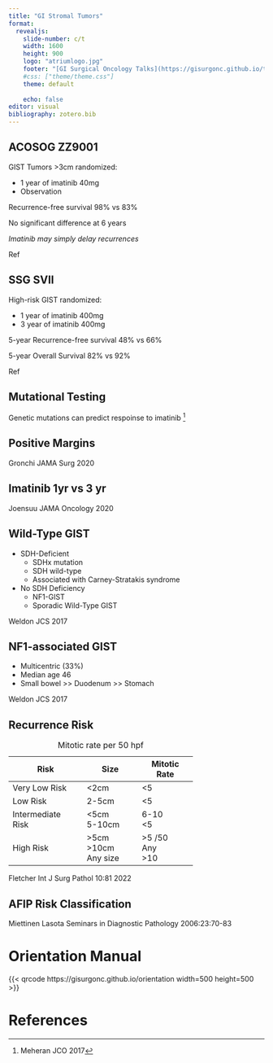 ```yaml
---
title: "GI Stromal Tumors"
format: 
  revealjs:
    slide-number: c/t
    width: 1600
    height: 900
    logo: "atriumlogo.jpg"
    footer: "[GI Surgical Oncology Talks](https://gisurgonc.github.io/talks/)"
    #css: ["theme/theme.css"]
    theme: default
      
    echo: false
editor: visual
bibliography: zotero.bib
---
```


## ACOSOG ZZ9001

GIST Tumors \>3cm randomized:

-   1 year of imatinib 40mg
-   Observation

Recurrence-free survival 98% vs 83%

No significant difference at 6 years

*Imatinib may simply delay recurrences*

::: aside
Ref
:::

## SSG SVII

High-risk GIST randomized:

-   1 year of imatinib 400mg
-   3 year of imatinib 400mg

5-year Recurrence-free survival 48% vs 66%

5-year Overall Survival 82% vs 92%

::: aside
Ref
:::

## Mutational Testing

Genetic mutations can predict respoinse to imatinib [^1]

[^1]: Meheran JCO 2017

## Positive Margins

::: aside
Gronchi JAMA Surg 2020
:::

## Imatinib 1yr vs 3 yr

::: aside
Joensuu JAMA Oncology 2020
:::

## Wild-Type GIST

-   SDH-Deficient
    -   SDHx mutation
    -   SDH wild-type
    -   Associated with Carney-Stratakis syndrome
-   No SDH Deficiency
    -   NF1-GIST
    -   Sporadic Wild-Type GIST

::: aside
Weldon JCS 2017
:::

## NF1-associated GIST

-   Multicentric (33%)
-   Median age 46
-   Small bowel \>\> Duodenum \>\> Stomach

::: aside
Weldon JCS 2017
:::

## Recurrence Risk

+-------------------+---------------+---------------+
| Risk              | Size          | Mitotic Rate  |
+===================+===============+===============+
| Very Low Risk     | \<2cm         | \<5           |
+-------------------+---------------+---------------+
| Low Risk          | 2-5cm         | \<5           |
+-------------------+---------------+---------------+
| Intermediate Risk | \<5cm\        | 6-10\         |
|                   | 5-10cm        | \<5           |
+-------------------+---------------+---------------+
| High Risk         | \>5cm\        | \>5 /50\      |
|                   | \>10cm\       | Any\          |
|                   | Any size      | \>10          |
+-------------------+---------------+---------------+

: Mitotic rate per 50 hpf

::: aside
Fletcher Int J Surg Pathol 10:81 2022
:::

## AFIP Risk Classification

::: aside
Miettinen Lasota Seminars in Diagnostic Pathology 2006:23:70-83
:::

# Orientation Manual

{{< qrcode https://gisurgonc.github.io/orientation width=500 height=500 >}}

# References
